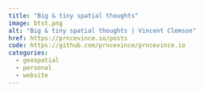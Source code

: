 ```yaml
---
title: "Big & tiny spatial thoughts"
image: btst.png
alt: "Big & tiny spatial thoughts | Vincent Clemson"
href: https://prncevince.io/posts
code: https://github.com/prncevince/prncevince.io
categories:
  - geospatial
  - personal
  - website
---
```

